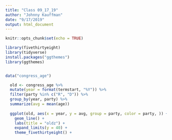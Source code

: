 ```yaml
---
title: "Class 09_17_19"
author: "Johnny Kauffman"
date: "9/17/2019"
output: html_document
---
```


```r
knitr::opts_chunk$set(echo = TRUE)
```

```r
library(fivethirtyeight)
library(tidyverse)
install.packages("ggthemes")
library(ggthemes)



```

```r

data("congress_age")

  old <- congress_age %>%
  mutate(year = format(termstart, "%Y")) %>%
  filter(party %in% c("R", "D")) %>%
  group_by(year, party) %>%
  summarize(avg = mean(age)) 
  
  ggplot(old, aes(x = year, y = avg, group = party, color = party, )) + 
    geom_line() +
    labs(title = "oldz") + 
    expand_limits(y = 40) +
    theme_fivethirtyeight() +
    
    


  
  
```

